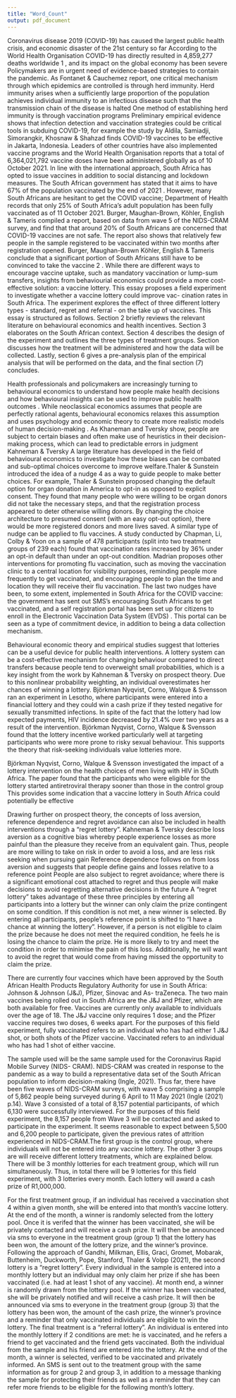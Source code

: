 ```yaml
---
title: "Word_Count"
output: pdf_document
---
```


Coronavirus disease 2019 (COVID-19) has caused the largest public health crisis, and economic disaster
of the 21st century so far According to the World Health Organisation
COVID-19 has directly resulted in 4,859,277 deaths worldwide 1 , and its impact on the global economy
has been severe  Policymakers are in urgent need of evidence-based strategies to
contain the pandemic. As Fontanet & Cauchemez  report, one critical mechanism through
which epidemics are controlled is through herd immunity. Herd immunity arises when a sufficiently
large proportion of the population achieves individual immunity to an infectious disease such that
the transmission chain of the disease is halted One method of establishing
herd immunity is through vaccination programs  Preliminary
empirical evidence shows that infection detection and vaccination strategies could be critical tools in
subduing COVID-19, for example the study by Aldila, Samiadji, Simorangkir, Khosnaw & Shahzad
 finds COVID-19 vaccines to be effective in Jakarta, Indonesia. Leaders of other countries have
also implemented vaccine programs and the World Health Organisation reports that a total of
6,364,021,792 vaccine doses have been administered globally as of 10 October 2021.
In line with the international approach, South Africa has opted to issue vaccines in addition to social
distancing and lockdown measures. The South African government has stated that it aims to have
67% of the population vaccinated by the end of 2021 . However, many
South Africans are hesitant to get the COVID vaccine; Department of Health  records that
only 25% of South Africa’s adult population has been fully vaccinated as of 11 October 2021. Burger,
Maughan-Brown, Köhler, English & Tameris compiled a report, based on data from wave 5
of the NIDS-CRAM survey, and find that that around 20% of South Africans are concerned that
COVID-19 vaccines are not safe. The report also shows that relatively few people in the sample
registered to be vaccinated within two months after registration opened. Burger, Maughan-Brown
Köhler, English & Tameris conclude that a significant portion of South Africans still have to
be convinced to take the vaccine 2 . While there are different ways to encourage vaccine uptake, such
as mandatory vaccination or lump-sum transfers, insights from behaviourial economics could provide
a more cost-effective solution: a vaccine lottery.
This essay proposes a field experiment to investigate whether a vaccine lottery could improve vac-
cination rates in South Africa. The experiment explores the effect of three different lottery types -
standard, regret and referral - on the take up of vaccines. This essay is structured as follows. Section
2 briefly reviews the relevant literature on behavioural economics and health incentives. Section 3
elaborates on the South African context. Section 4 describes the design of the experiment and outlines the three types of treatment groups. Section discusses how the treatment will be administered
and how the data will be collected. Lastly, section 6 gives a pre-analysis plan of the empirical analysis
that will be performed on the data, and the final section (7) concludes. 

Health professionals and policymakers are increasingly turning to behavioural economics to understand
how people make health decisions and how behavioural insights can be used to improve public health
outcomes . While neoclassical economics
assumes that people are perfectly rational agents, behavioural economics relaxes this assumption
and uses psychology and economic theory to create more realistic models of human decision-making
. As Khaneman and Tversky show, people are subject to certain biases and often make
use of heuristics in their decision-making process, which can lead to predictable errors in judgment
Kahneman & Tversky A large literature has developed in the field of behavioural economics to
investigate how these biases can be combated and sub-optimal choices overcome to improve welfare.Thaler & Sunstein introduced the idea of a nudge 4 as a way to guide people to make better
choices. For example, Thaler & Sunstein proposed changing the default option for organ
donation in America to opt-in as opposed to explicit consent. They found that many people who were
willing to be organ donors did not take the necessary steps, and that the registration process appeared
to deter otherwise willing donors. By changing the choice architecture to presumed consent (with an
easy opt-out option), there would be more registered donors and more lives saved.
A similar type of nudge can be applied to flu vaccines. A study conducted by Chapman, Li, Colby
& Yoon on a sample of 478 participants (split into two treatment groups of 239 each) found
that vaccination rates increased by 36% under an opt-in default than under an opt-out condition.
Madrian proposes other interventions for promoting flu vaccination, such as moving the
vaccination clinic to a central location for visibility purposes, reminding people more frequently to
get vaccinated, and encouraging people to plan the time and location they will receive their flu
vaccination. The last two nudges have been, to some extent, implemented in South Africa for the
COVID vaccine: the government has sent out SMS’s encouraging South Africans to get vaccinated,
and a self registration portal has been set up for citizens to enroll in the Electronic Vaccination Data
System (EVDS) . This portal can be seen as a type of commitment
device, in addition to being a data collection mechanism.


Behavioural economic theory and empirical studies suggest that lotteries can be a useful device for
public health interventions. A lottery system can be a cost-effective mechanism for changing behaviour
compared to direct transfers because people tend to overweight small probabilities, which is a key
insight from the work by Kahneman & Tversky on prospect theory. Due to this nonlinear
probability weighting, an individual overestimates her chances of winning a lottery. Björkman Nyqvist,
Corno, Walque & Svensson ran an experiment in Lesotho, where participants were entered into
a financial lottery and they could win a cash prize if they tested negative for sexually transmitted
infections. In spite of the fact that the lottery had low expected payments, HIV incidence decreased
by 21.4% over two years as a result of the intervention. Björkman Nyqvist, Corno, Walque & Svensson found that the lottery incentive worked particularly well at targeting participants who were
more prone to risky sexual behaviour. This supports the theory that risk-seeking individuals value
lotteries more. 

Björkman Nyqvist, Corno, Walque & Svensson  investigated the impact of a lottery intervention
on the health choices of men living with HIV in SOuth Africa. The paper found that the participants
who were eligible for the lottery started antiretroviral therapy sooner than those in the control group This provides some indication that a
vaccine lottery in South Africa could potentially be effective


Drawing further on prospect theory, the concepts of loss aversion, reference dependence and regret
avoidance can also be included in health interventions through a “regret lottery”. Kahneman & Tversky describe loss aversion as a cognitive bias whereby people experience losses as more painful than
the pleasure they receive from an equivalent gain. Thus, people are more willing to take on risk in
order to avoid a loss, and are less risk seeking when pursuing gain 
Reference dependence follows on from loss aversion and suggests that people define gains and losses
relative to a reference point People are also subject to regret
avoidance; where there is a significant emotional cost attached to regret and thus people will make
decisions to avoid regretting alternative decisions in the future  A “regret
lottery” takes advantage of these three principles by entering all participants into a lottery but the
winner can only claim the prize contingent on some condition. If this condition is not met, a new
winner is selected. By entering all participants, people’s reference point is shifted to “I have a chance
at winning the lottery”. However, if a person is not eligible to claim the prize because he does not
meet the required condition, he feels he is losing the chance to claim the prize. He is more likely to
try and meet the condition in order to minimise the pain of this loss. Additionally, he will want to
avoid the regret that would come from having missed the opportunity to claim the prize.


There are currently four vaccines which have been approved by the South African Health Products
Regulatory Authority for use in South Africa: Johnson & Johnson (J&J), Pfizer, Sinovac and As-
traZeneca. The two main vaccines being rolled out in South Africa are the J&J and Pfizer, which are
both available for free. Vaccines are currently only available to individuals over the age of 18. The
J&J vaccine only requires 1 dose; and the Pfizer vaccine requires two doses, 6 weeks apart. For the
purposes of this field experiment, fully vaccinated refers to an individual who has had either 1 J&J
shot, or both shots of the Pfizer vaccine. Vaccinated refers to an individual who has had 1 shot of
either vaccine.


The sample used will be the same sample used for the Coronavirus Rapid Mobile Survey (NIDS-
CRAM). NIDS-CRAM was created in response to the pandemic as a way to build a representative
data set of the South African population to inform decision-making (Ingle, 2021). Thus far, there
have been five waves of NIDS-CRAM surveys, with wave 5 comprising a sample of 5,862 people
being surveyed during 6 April to 11 May 2021 (Ingle (2021) p.14). Wave 3 consisted of a total of
8,157 potential participants, of which 6,130 were successfully interviewed. For the purposes of this
field experiment, the 8,157 people from Wave 3 will be contacted and asked to participate in the
experiment. It seems reasonable to expect between 5,500 and 6,200 people to participate, given the
previous rates of attrition experienced in NIDS-CRAM.The
first group is the control group, where individuals will not be entered into any vaccine lottery. The
other 3 groups are will receive different lottery treatments, which are explained below. There will be
3 monthly lotteries for each treatment group, which will run simultaneously. Thus, in total there will
be 9 lotteries for this field experiment, with 3 lotteries every month. Each lottery will award a cash
prize of R1,000,000.


For the first treatment group, if an individual has received a vaccination shot 4 within a given month,
she will be entered into that month’s vaccine lottery. At the end of the month, a winner is randomly
selected from the lottery pool. Once it is verifed that the winner has been vaccinated, she will be
privately contacted and will receive a cash prize. It will then be announced via sms to everyone in
the treatment group (group 1) that the lottery has been won, the amount of the lottery prize, and the
winner’s province.
Following the approach of Gandhi, Milkman, Ellis, Graci, Gromet, Mobarak, Buttenheim, Duckworth,
Pope, Stanford, Thaler & Volpp (2021), the second lottery is a “regret lottery”. Every individual in
the sample is entered into a monthly lottery but an individual may only claim her prize if she has
been vaccinated (i.e. had at least 1 shot of any vaccine). At month end, a winner is randomly drawn
from the lottery pool. If the winner has been vaccinated, she will be privately notified and will receive
a cash prize. It will then be announced via sms to everyone in the treatment group (group 3) that the
lottery has been won, the amount of the cash prize, the winner’s province and a reminder that only
vaccinated individuals are eligible to win the lottery.
The final treatment is a “referral lottery”. An individual is entered into the monthly lottery if 2
conditions are met: he is vaccinated, and he refers a friend to get vaccinated and the friend gets
vaccinated. Both the individual from the sample and his friend are entered into the lottery. At the
end of the month, a winner is selected, verified to be vaccinated and privately informed. An SMS is
sent out to the treatment group with the same information as for group 2 and group 3, in addition to
a message thanking the sample for protecting their friends as well as a reminder that they can refer
more friends to be eligible for the following month’s lottery.